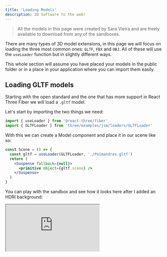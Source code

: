 ```yaml
---
title: 'Loading Models'
description: 3D Software to the web!
---
```


> All the models in this page were created by Sara Vieira and are freely available to download from any of the sandboxes.

There are many types of 3D model extensions, in this page we will focus on loading the three most common ones: `GLTF`, `FBX` and `OBJ`. All of these will use the `useLoader` function but in slightly different ways.

This whole section will assume you have placed your models in the public folder or in a place in your application where you can import them easily.

## Loading GLTF models

Starting with the open standard and the one that has more support in React Three Fiber we will load a `.gltf` model.

Let's start by importing the two things we need:

```js
import { useLoader } from '@react-three/fiber'
import { GLTFLoader } from 'three/examples/jsm/loaders/GLTFLoader'
```

With this we can create a Model component and place it in our scene like so:

```jsx
const Scene = () => {
  const gltf = useLoader(GLTFLoader, './Poimandres.gltf')
  return (
    <Suspense fallback={null}>
      <primitive object={gltf.scene} />
    </Suspense>
  )
}
```

You can play with the sandbox and see how it looks here after I added an HDRI background:

<iframe src="https://codesandbox.io/embed/6etx1?codemirror=1&fontsize=14&hidenavigation=1&theme=dark&hidedevtools=1" />

### Loading GLTF models as JSX Components

Here comes the really fancy part, you can transform these models into React Components and then use them as your would any React component.

To do this grab your gltf model and head over to [https://gltf.pmnd.rs/](https://gltf.pmnd.rs/) and drop your gltf, after that you should see something like:

![gltfjsx](./gltfjsx.png)

Let's now copy the code and move it over to `Model.js`:

```jsx
/*
Auto-generated by: https://github.com/pmndrs/gltfjsx
*/

import React, { useRef } from 'react'
import { useGLTF } from '@react-three/drei'

export default function Model(props) {
  const group = useRef()
  const { nodes, materials } = useGLTF('/Poimandres.gltf')
  return (
    <group ref={group} {...props} dispose={null}>
      <mesh
        castShadow
        receiveShadow
        geometry={nodes.Curve007_1.geometry}
        material={materials['Material.001']}
      />
      <mesh
        castShadow
        receiveShadow
        geometry={nodes.Curve007_2.geometry}
        material={materials['Material.002']}
      />
    </group>
  )
}

useGLTF.preload('/Poimandres.gltf')
```

Now we can import our model like we would import any react component and use it in our app:

```jsx
import { Suspense } from 'react'
import { Canvas } from '@react-three/fiber'
import { Environment } from '@react-three/drei'

import Model from './Model'

export default function App() {
  return (
    <div className="App">
      <Canvas>
        <Suspense fallback={null}>
          <Model />
          <Environment preset="sunset" background />
        </Suspense>
      </Canvas>
    </div>
  )
}
```

You can play with the sandbox here:

<iframe src="https://codesandbox.io/embed/vbnbf?codemirror=1&fontsize=14&hidenavigation=1&theme=dark&hidedevtools=1" />

## Loading OBJ models

In the case we will use the trusted `useLoader` but in combination with `three.js` `OBJLoader`.

```js
import { OBJLoader } from 'three/examples/jsm/loaders/OBJLoader'
import { useLoader } from '@react-three/fiber'
```

With these imported let's get the mesh into our scene:

```jsx
const Scene = () => {
  const obj = useLoader(OBJLoader, 'Poimandres.obj')

  return <primitive object={obj} />
}
```

And here we go, we have an OBJ model showing on the web! Pretty cool ah?

You can play with the sandbox here:

<iframe src="https://codesandbox.io/embed/51zks?codemirror=1&fontsize=14&hidenavigation=1&theme=dark&hidedevtools=1" />

## Loading FBX models

Let's again use the trusted `useLoader` but this time with the `FBXLoader` that comes from `three.js`

```js
import { useLoader } from '@react-three/fiber'
import { FBXLoader } from 'three/examples/jsm/loaders/FBXLoader'
```

To create our scene we can get the fbx as a return value of the useLoader by passing the `FBX` loader and the location of our file like so:

```jsx
const Scene = () => {
  const fbx = useLoader(FBXLoader, 'Poimandres.fbx')

  return <primitive object={fbx} />
}
```

You can play with the sandbox here:

<iframe src="https://codesandbox.io/embed/ssrfg?codemirror=1&fontsize=14&hidenavigation=1&theme=dark&hidedevtools=1" />

### Loading FBX models using useFBX

[@react-three/drei](https://github.com/pmndrs/drei) exports a very useful helper when it comes to loading fbx models and it's called `useFBX`, in this case there is no need to import anything from `three.js` as it is all done behind the scenes and we can just pass the location of the file to `useFBX` like so:

```jsx
const Scene = () => {
  const fbx = useFBX('Poimandres.fbx')
  return <primitive object={fbx} />
}
```

You can play with the sandbox here:

<iframe src="https://codesandbox.io/embed/m6p73?codemirror=1&fontsize=14&hidenavigation=1&theme=dark&hidedevtools=1" />

## Showing a loader

If your model is big it's always good to show a small loader of how much is already is loaded and again [@react-three/drei](https://github.com/pmndrs/drei) is here to help with `Html` and `useProgress`.

- `Html` allows you place plain ol' HTML in your canvas and render it like you would a normal DOM element.
- `useProgress` is a hook that gives you a bunch of information about the loading status of your model.

With these two things we can create a very bane bones loading component like so:

```jsx
import { Html, useProgress } from '@react-three/drei'

function Loader() {
  const { progress } = useProgress()
  return <Html center>{progress} % loaded</Html>
}
```

We can then wrap our model in it using suspense like so:

```jsx
export default function App() {
  return (
    <Canvas>
      <Suspense fallback={<Loader />}>
        <Model />
      </Suspense>
    </Canvas>
  )
}
```

The hook returns much more than just the progress so there is a lot you can do there to give the user more information about the loading status of the application, you can play with all of them in this sandbox:

<iframe src="https://codesandbox.io/embed/nn2m7?codemirror=1&fontsize=14&hidenavigation=1&theme=dark&hidedevtools=1" />
